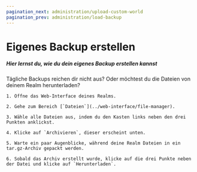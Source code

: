 ```yaml
---
pagination_next: administration/upload-custom-world
pagination_prev: administration/load-backup
---
```


# Eigenes Backup erstellen

##### Hier lernst du, wie du dein eigenes Backup erstellen kannst

Tägliche Backups reichen dir nicht aus? Oder möchtest du die Dateien von deinem Realm herunterladen?

    1. Öffne das Web-Interface deines Realms.

    2. Gehe zum Bereich [`Dateien`](../web-interface/file-manager).

    3. Wähle alle Dateien aus, indem du den Kasten links neben den drei Punkten anklickst.

    4. Klicke auf `Archivieren`, dieser erscheint unten.

    5. Warte ein paar Augenblicke, während deine Realm Dateien in ein tar.gz-Archiv gepackt werden.

    6. Sobald das Archiv erstellt wurde, klicke auf die drei Punkte neben der Datei und klicke auf `Herunterladen`.
